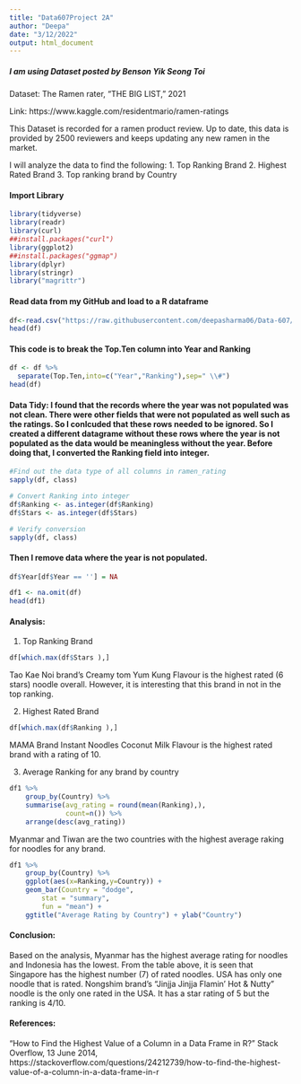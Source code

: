 ---
title: "Data607Project 2A"
author: "Deepa"
date: "3/12/2022"
output: html_document
---


##### I am using Dataset posted by Benson Yik Seong Toi 

Dataset: The Ramen rater, "THE BIG LIST," 2021

Link: https://www.kaggle.com/residentmario/ramen-ratings

This Dataset is recorded for a ramen product review. Up to date, this data is provided by 2500 reviewers and keeps updating any new ramen in the market.

I will analyze the data to find the following:
1. Top Ranking Brand
2. Highest Rated Brand
3. Top ranking brand by Country

#### Import Library

```{r}
library(tidyverse)
library(readr)
library(curl)
##install.packages("curl")
library(ggplot2)
##install.packages("ggmap")
library(dplyr)
library(stringr)
library("magrittr")
```

#### Read data from my GitHub and load to a R dataframe
```{r}
df<-read.csv("https://raw.githubusercontent.com/deepasharma06/Data-607/main/ramen-ratings%20Dataset%20by%20Benson.csv")
head(df)
```

#### This code is to break the Top.Ten column into Year and Ranking

```{r}
df <- df %>%
  separate(Top.Ten,into=c("Year","Ranking"),sep=" \\#")
head(df)
```

#### Data Tidy: I found that the records where the year was not populated was not clean. There were other fields that were not populated as well such as the ratings. So I conlcuded that these rows needed to be ignored. So I created a different datagrame without these rows where the year is not populated as the data would be meaningless without the year. Before doing that, I converted the Ranking field into integer.

```{r}
#Find out the data type of all columns in ramen_rating
sapply(df, class)

# Convert Ranking into integer
df$Ranking <- as.integer(df$Ranking)
df$Stars <- as.integer(df$Stars)

# Verify conversion
sapply(df, class)

```

#### Then I remove data where the year is not populated.
```{r}
df$Year[df$Year == ''] = NA

df1 <- na.omit(df) 
head(df1)

```

#### Analysis:
1. Top Ranking Brand
```{r}
df[which.max(df$Stars ),]
```
Tao Kae Noi	brand's Creamy tom Yum Kung Flavour	is the highest rated (6 stars) noodle overall. However, it is interesting that this brand in not in the top ranking.

2. Highest Rated Brand
```{r}
df[which.max(df$Ranking ),]
```
MAMA Brand Instant Noodles Coconut Milk Flavour	is the highest rated brand with a rating of 10.

3. Average Ranking for any brand by country
```{r}
df1 %>%
    group_by(Country) %>%
    summarise(avg_rating = round(mean(Ranking),), 
              count=n()) %>%
    arrange(desc(avg_rating))
```
Myanmar and Tiwan are the two countries with the highest average raking for noodles for any brand.

```{r}
df1 %>%
    group_by(Country) %>%
    ggplot(aes(x=Ranking,y=Country)) +
    geom_bar(Country = "dodge",
        stat = "summary",
        fun = "mean") +
    ggtitle("Average Rating by Country") + ylab("Country")
```

#### Conclusion:
Based on the analysis, Myanmar has the highest average rating for noodles and Indonesia has the lowest. From the table above, it is seen that Singapore has the highest number (7) of rated noodles. USA has only one noodle that is rated. Nongshim brand's "Jinjja Jinjja Flamin' Hot & Nutty" noodle is the only one rated in the USA. It has a star rating of 5 but the ranking is 4/10.

#### References:
“How to Find the Highest Value of a Column in a Data Frame in R?” Stack Overflow, 13 June 2014, https://stackoverflow.com/questions/24212739/how-to-find-the-highest-value-of-a-column-in-a-data-frame-in-r   


